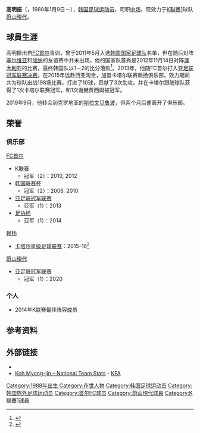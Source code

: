 {{Infobox football biography
| name                = 高明振
| image               =
| birth_date          = {{birth date and age|1988|1|9}}
| birth_place         = [[韩国|韩国]][[京畿道|京畿道]][[水原市|水原市]]
| height              = {{height|m=1.87}}
| currentclub         = [[蔚山現代足球俱樂部|蔚山現代]]
| clubnumber          = 22
| position            = [[中场_(足球)|中场]]
| youthyears1 = 
| youthclubs1 = 
| years1 = 2003–2015
| clubs1 = [[首尔足球俱乐部|FC首尔]] 
| caps1 = 204
| goals1 = 14 
| years2 = 2015–2019
| clubs2 = [[赖扬体育俱乐部|赖扬]] 
| caps2 = 82
| goals2 = 9
| years3 = 2019
| clubs3 = [[斯拉文贝鲁波足球俱乐部|斯拉文贝鲁波]] 
| caps3 = 4
| goals3 = 0
| years4 = 2020–
| clubs4 = [[蔚山現代足球俱樂部|蔚山現代]] 
| caps4 = 5
| goals4 = 0
| nationalyears1 = 2003-2005
| nationalyears2 = 2005–2006
| nationalyears3 = 2006–2007
| nationalyears4 = 2011–
| nationalteam1 = 韩国U17
| nationalteam2 = 韩国U20
| nationalteam3 = 韩国U23
| nationalteam4 = [[韩国国家足球队|韩国]]
| nationalcaps1 = 6
| nationalcaps2 = 0 
| nationalcaps3 = 1 
| nationalcaps4 = 5 
| nationalgoals1 = 7
| nationalgoals2 = 0 
| nationalgoals3 = 0 
| nationalgoals4 = 0 
| pcupdate = 2020年6月6日
| ntupdate = 2017年3月28日
}}
'''高明振'''（{{lang-ko|고명진}}，1988年1月9日－），[[韩国|韩国]][[足球运动员|足球运动员]]，司职[[中场_(足球)|中场]]，现效力于[[K聯賽1|K聯賽1]]球队[[蔚山現代足球俱樂部|蔚山現代]]。

==球員生涯==
高明振出自[[首尔足球俱乐部|FC首尔]]青训，曾于2011年5月入选[[韩国国家足球队|韩国国家足球队]]名单，但在随后对阵[[塞尔维亚国家足球队|塞尔维亚]]和[[加纳国家足球队|加纳]]的友谊赛中并未出场。他的国家队首秀是2012年11月14日对阵[[澳大利亚国家足球队|澳大利亚]]的比赛，最终韩国队以1－2的比分落败<ref>{{cite news |url=http://news.naver.com/main/read.nhn?mode=LSD&mid=sec&sid1=107&oid=001&aid=0005075674 |title=고명진, 축구대표팀 첫 발탁..지동원도 선발 |accessdate=2011-05-23 |publisher=연합뉴스}}</ref>。2013年，他随FC首尔打入[[2013年亚足联冠军联赛决赛|亚足联冠军联赛决赛]]。在2015年远赴西亚淘金，加盟卡塔尔联赛赖扬俱乐部，效力期间共为球队出战198场比赛，打进了10球，贡献了3次助攻。并在卡塔尔跟随球队获得了1次卡塔尔联赛冠军，和1次谢赫贾西姆被冠军。

2019年9月，他转会到克罗地亚的[[斯拉文贝鲁波足球俱乐部|斯拉文贝鲁波]]，但两个月后便离开了俱乐部。

==荣誉==
===俱乐部===
;[[FC首尔|FC首尔]]
*[[K联赛|K联赛]]
**冠军（2）：2010, 2012
*[[韩国联赛杯|韩国联赛杯]]
**冠军（2）：2006, 2010
*[[亚足联冠军联赛|亚足联冠军联赛]]
**亚军（1）：2013
*[[韩国足协杯|足协杯]]
**亚军（1）：2014

;[[赖扬体育俱乐部|赖扬]]
*[[卡塔尔星级足球联赛|卡塔尔星级足球联赛]]：2015–16<ref name=qfa>{{cite news|title=AL RAYYAN CROWNED QSL CHAMPIONS, END 21 YEARS WAIT|url=http://www.qfa.com.qa/al-rayyan-crowned-qsl-champions-end-21-years-wait/|accessdate=17 March 2016|publisher=Qatar Football Association}}</ref>

;[[蔚山現代|蔚山現代]]
*[[亚足联冠军联赛|亚足联冠军联赛]]
**冠军（1）：2020

===个人===
* 2014年K联赛最佳阵容成员

==参考资料==
<references/>

==外部链接==
* {{K League player|20030037}}
* [https://web.archive.org/web/20160304093305/http://www.kfa.or.kr/record/playeramatch.asp?Page=1&Query=Gender%3DM%26Name%3D%EA%B3%A0%EB%AA%85%EC%A7%84 Koh Myong-jin – National Team Stats] - [[韩国足球协会|KFA]] {{ko icon}}

{{Ulsan Hyundai squad}}

{{DEFAULTSORT:Koh, Myong-Jin}}
[[Category:1988年出生|Category:1988年出生]]
[[Category:在世人物|Category:在世人物]]
[[Category:韩国足球运动员|Category:韩国足球运动员]]
[[Category:韩国旅外足球运动员|Category:韩国旅外足球运动员]]
[[Category:首尔FC球员|Category:首尔FC球员]]
[[Category:蔚山現代球員|Category:蔚山現代球員]]
[[Category:K聯賽1球員|Category:K聯賽1球員]]